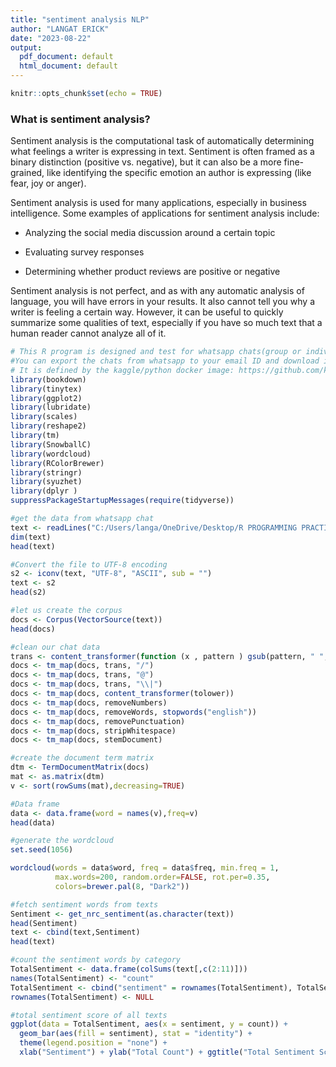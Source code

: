 ---
title: "sentiment analysis NLP"
author: "LANGAT ERICK"
date: "2023-08-22"
output:
  pdf_document: default
  html_document: default
---

```{r setup, include=FALSE}
knitr::opts_chunk$set(echo = TRUE)
```

### **What is sentiment analysis?**

Sentiment analysis is the computational task of automatically determining what feelings a writer is expressing in text. Sentiment is often framed as a binary distinction (positive vs. negative), but it can also be a more fine-grained, like identifying the specific emotion an author is expressing (like fear, joy or anger).

Sentiment analysis is used for many applications, especially in business intelligence. Some examples of applications for sentiment analysis include:

-   Analyzing the social media discussion around a certain topic

-   Evaluating survey responses

-   Determining whether product reviews are positive or negative

Sentiment analysis is not perfect, and as with any automatic analysis of language, you will have errors in your results. It also cannot tell you why a writer is feeling a certain way. However, it can be useful to quickly summarize some qualities of text, especially if you have so much text that a human reader cannot analyze all of it.

```{r}
# This R program is designed and test for whatsapp chats(group or individual). 
#You can export the chats from whatsapp to your email ID and download it to your PC and work on it.
# It is defined by the kaggle/python docker image: https://github.com/kaggle/docker-python
library(bookdown)
library(tinytex)
library(ggplot2)
library(lubridate)
library(scales)
library(reshape2)
library(tm)
library(SnowballC)
library(wordcloud)
library(RColorBrewer)
library(stringr)
library(syuzhet) 
library(dplyr ) 
suppressPackageStartupMessages(require(tidyverse))
```

```{r}
#get the data from whatsapp chat 
text <- readLines("C:/Users/langa/OneDrive/Desktop/R PROGRAMMING PRACTICE/GBcomments.csv", n = 10000)
dim(text)
head(text)
```

```{r}
#Convert the file to UTF-8 encoding
s2 <- iconv(text, "UTF-8", "ASCII", sub = "")
text <- s2
head(s2)
```

```{r}
#let us create the corpus
docs <- Corpus(VectorSource(text))
head(docs)
```

```{r}
#clean our chat data
trans <- content_transformer(function (x , pattern ) gsub(pattern, " ", x))
docs <- tm_map(docs, trans, "/")
docs <- tm_map(docs, trans, "@")
docs <- tm_map(docs, trans, "\\|")
docs <- tm_map(docs, content_transformer(tolower))
docs <- tm_map(docs, removeNumbers)
docs <- tm_map(docs, removeWords, stopwords("english"))
docs <- tm_map(docs, removePunctuation)
docs <- tm_map(docs, stripWhitespace)
docs <- tm_map(docs, stemDocument)

```

```{r}
#create the document term matrix
dtm <- TermDocumentMatrix(docs)
mat <- as.matrix(dtm)
v <- sort(rowSums(mat),decreasing=TRUE)
```

```{r}
#Data frame
data <- data.frame(word = names(v),freq=v)
head(data)
```

```{r}
#generate the wordcloud
set.seed(1056)

wordcloud(words = data$word, freq = data$freq, min.freq = 1,
          max.words=200, random.order=FALSE, rot.per=0.35,
          colors=brewer.pal(8, "Dark2"))

```

```{r}
#fetch sentiment words from texts
Sentiment <- get_nrc_sentiment(as.character(text))
head(Sentiment)
text <- cbind(text,Sentiment)
head(text)

```

```{r}
#count the sentiment words by category
TotalSentiment <- data.frame(colSums(text[,c(2:11)]))
names(TotalSentiment) <- "count"
TotalSentiment <- cbind("sentiment" = rownames(TotalSentiment), TotalSentiment)
rownames(TotalSentiment) <- NULL
```

```{r}
#total sentiment score of all texts
ggplot(data = TotalSentiment, aes(x = sentiment, y = count)) +
  geom_bar(aes(fill = sentiment), stat = "identity") +
  theme(legend.position = "none") +
  xlab("Sentiment") + ylab("Total Count") + ggtitle("Total Sentiment Score")


```
